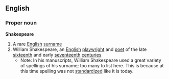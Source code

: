 ==English==
===Proper noun===
{{wikipedia}}
'''Shakespeare'''
#A rare [[English]] [[surname]]
#William Shakespeare, an [[English]] [[playwright]] and [[poet]] of the late [[sixteenth]] and early [[seventeenth]] [[centuries]]
#*Note: In his manuscripts, William Shakespeare used a great variety of spellings of his surname; too many to list here. This is because at this time spelling was not [[standardize]]d like it is today.